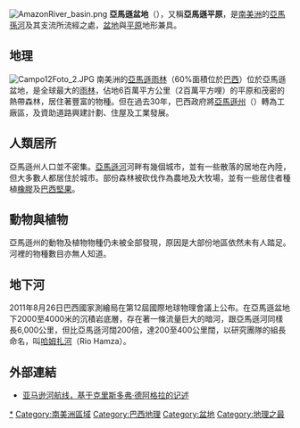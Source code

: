 {{about|南美洲的亞馬遜平原|火星上的亞馬遜平原|亞馬遜平原 (火星)}}
{{noteTA
|T=zh-hans:亚马孙盆地;zh-tw:亞馬遜盆地;
|1=zh-hans:亚马孙;zh-tw:亞馬遜;
}}
[[File:AmazonRiver_basin.png|right]]
'''亞馬遜盆地'''（{{lang-pt|Bacia do rio Amazonas}}），又稱'''亞馬遜平原'''，是[[南美洲|南美洲]]的[[亞馬孫河|亞馬孫河]]及其支流所流經之處，[[盆地|盆地]]與[[平原|平原]]地形兼具。

==地理==
{{See also|亞馬遜雨林}}
[[File:Campo12Foto_2.JPG|thumb]]
南美洲的[[亞馬遜雨林|亞馬遜雨林]]（60%面積位於[[巴西|巴西]]）位於亞馬遜盆地，是全球最大的[[雨林|雨林]]，佔地6百萬平方公里（2百萬平方哩）的平原和茂密的熱帶森林，居住著豐富的物種。但在過去30年，巴西政府將[[亚马孙州_(巴西)|亞馬遜州]]（{{lang|en|[[w:en:Amazonia|Amazonia]]}}）轉為工廠區，及資助道路興建計劃、住屋及工業發展。

==人類居所==
亞馬遜州人口並不密集。[[亞馬遜河|亞馬遜河]]河畔有幾個城市，並有一些散落的居地在內陸，但大多數人都居住於城市。部份森林被砍伐作為農地及大牧場，並有一些居住者種植[[橡膠|橡膠]]及[[巴西堅果|巴西堅果]]。

==動物與植物==
亞馬遜州的動物及植物物種仍未被全部發現，原因是大部份地區依然未有人踏足。河裡的物種數目亦無人知道。

==地下河==

2011年8月26日巴西國家測繪局在第12屆國際地球物理會議上公布。在亞馬遜盆地下2000至4000米的沉積岩底層，存在著一條流量巨大的暗河，跟亞馬遜河同樣長6,000公里，但比亞馬遜河闊200倍，達200至400公里闊，以研究團隊的組長命名，叫[[哈姆扎河|哈姆扎河]]（Rio Hamza）。

==外部連結==
{{Portal|地理}}
*[http://www.wdl.org/zh/item/139 亚马逊河航线，基于克里斯多弗·德阿格拉的记述] {{Wayback|url=http://www.wdl.org/zh/item/139 |date=20201031093946 }} 
{{coord|42.1167|N|42.2167|E|format=dms|source:wikidata|display=title}}
{{DEFAULTSORT:Amazonas}}
[[Category:亞馬遜盆地|*]]
[[Category:南美洲區域|Category:南美洲區域]]
[[Category:巴西地理|Category:巴西地理]]
[[Category:盆地|Category:盆地]]
[[Category:地理之最|Category:地理之最]]